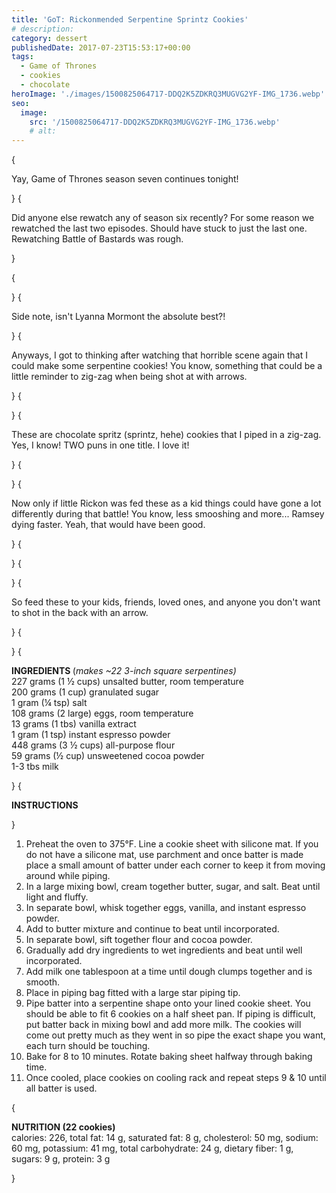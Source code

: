 ```yaml
---
title: 'GoT: Rickonmended Serpentine Sprintz Cookies'
# description:
category: dessert
publishedDate: 2017-07-23T15:53:17+00:00
tags:
  - Game of Thrones
  - cookies
  - chocolate
heroImage: './images/1500825064717-DDQ2K5ZDKRQ3MUGVG2YF-IMG_1736.webp'
seo:
  image:
    src: '/1500825064717-DDQ2K5ZDKRQ3MUGVG2YF-IMG_1736.webp'
    # alt:
---
```



{<p>Yay, Game of Thrones season seven continues tonight!</p>}
{<p>Did anyone else rewatch any of season six recently? For some reason we
rewatched the last two episodes. Should have stuck to just the last one.
Rewatching Battle of Bastards was rough.</p>}

{<p><Picture src={ContentImage1} alt="Serpentine, Rickon!"/></p>}
{<p>Side note, isn't Lyanna Mormont the absolute best?!</p>}
{<p>Anyways, I got to thinking after watching that horrible scene again that I
could make some serpentine cookies! You know, something that could be a little
reminder to zig-zag when being shot at with arrows.</p>}
{<p><Picture
		src={ContentImage2}
		alt="Rickonmended Serpentine Sprintz Cookies | Sarah Makes Stuff"
	/></p>}
{<p>These are chocolate spritz (sprintz, hehe) cookies that I piped in a zig-zag.
Yes, I know! TWO puns in one title. I love it!</p>}
{<p><Picture
		src={ContentImage3}
		alt="Rickonmended Serpentine Sprintz Cookies | Sarah Makes Stuff"
	/></p>}
{<p>Now only if little Rickon was fed these as a kid things could have gone a lot
differently during that battle! You know, less smooshing and more... Ramsey
dying faster. Yeah, that would have been good.</p>}
{<p><Picture
		src={ContentImage4}
		alt="Rickonmended Serpentine Sprintz Cookies | Sarah Makes Stuff"
	/></p>}
{<p><Picture
		src={ContentImage5}
		alt="Rickonmended Serpentine Sprintz Cookies | Sarah Makes Stuff"
	/></p>}
{<p>So feed these to your kids, friends, loved ones, and anyone you don't want to
shot in the back with an arrow.</p>}
{<p><Picture
		src={ContentImage6}
		alt="Rickonmended Serpentine Sprintz Cookies | Sarah Makes Stuff"
	/></p>}
{<p><strong>INGREDIENTS </strong>(<em>makes ~22 3-inch square serpentines)</em>
<br />
227 grams (1 ½ cups) unsalted butter, room temperature
<br />
200 grams (1 cup) granulated sugar
<br />1 gram (¼ tsp) salt
<br />
108 grams (2 large) eggs, room temperature
<br />
13 grams (1 tbs) vanilla extract
<br />1 gram (1 tsp) instant espresso powder
<br />
448 grams (3 ½ cups) all-purpose flour
<br />
59 grams (½ cup) unsweetened cocoa powder
<br />
1-3 tbs milk</p>}
{<p><strong>INSTRUCTIONS</strong></p>}

<ol>
	<li>
		Preheat the oven to 375°F. Line a cookie sheet with silicone mat. If you do
		not have a silicone mat, use parchment and once batter is made place a small
		amount of batter under each corner to keep it from moving around while
		piping. 
	</li>
	<li>
		In a large mixing bowl, cream together butter, sugar, and salt. Beat until
		light and fluffy.
	</li>
	<li>
		In separate bowl, whisk together eggs, vanilla, and instant espresso powder.
	</li>
	<li>Add to butter mixture and continue to beat until incorporated.</li>
	<li>In separate bowl, sift together flour and cocoa powder.</li>
	<li>
		Gradually add dry ingredients to wet ingredients and beat until well
		incorporated.
	</li>
	<li>
		Add milk one tablespoon at a time until dough clumps together and is smooth.
	</li>
	<li>Place in piping bag fitted with a large star piping tip.</li>
	<li>
		Pipe batter into a serpentine shape onto your lined cookie sheet. You should
		be able to fit 6 cookies on a half sheet pan. If piping is difficult, put
		batter back in mixing bowl and add more milk. The cookies will come out
		pretty much as they went in so pipe the exact shape you want, each turn
		should be touching. 
	</li>
	<li>
		Bake for 8 to 10 minutes. Rotate baking sheet halfway through baking time. 
	</li>
	<li>
		Once cooled, place cookies on cooling rack and repeat steps 9 &amp; 10 until
		all batter is used. 
	</li>
</ol>
{
	<p>
		<strong>NUTRITION (22 cookies)</strong>
		<br />
		calories: 226, total fat: 14 g, saturated fat: 8 g, cholesterol: 50 mg,
		sodium: 60 mg, potassium: 41 mg, total carbohydrate: 24 g, dietary fiber: 1
		g, sugars: 9 g, protein: 3 g
	</p>
}
